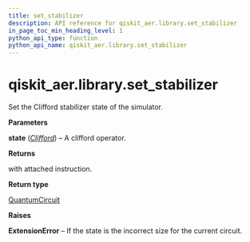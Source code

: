 ```yaml
---
title: set_stabilizer
description: API reference for qiskit_aer.library.set_stabilizer
in_page_toc_min_heading_level: 1
python_api_type: function
python_api_name: qiskit_aer.library.set_stabilizer
---
```


<span id="qiskit-aer-library-set-stabilizer" />

# qiskit\_aer.library.set\_stabilizer

<Function id="qiskit_aer.library.set_stabilizer" isDedicatedPage={true} github="https://github.com/qiskit/qiskit-aer/tree/stable/0.11/qiskit_aer/library/set_instructions/set_stabilizer.py" signature="set_stabilizer(self, state)">
  Set the Clifford stabilizer state of the simulator.

  **Parameters**

  **state** ([*Clifford*](qiskit.quantum_info.Clifford "qiskit.quantum_info.Clifford")) – A clifford operator.

  **Returns**

  with attached instruction.

  **Return type**

  [QuantumCircuit](qiskit.circuit.QuantumCircuit "qiskit.circuit.QuantumCircuit")

  **Raises**

  **ExtensionError** – If the state is the incorrect size for the current circuit.
</Function>

